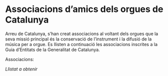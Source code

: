 # Associacions d’amics dels orgues de Catalunya

Arreu de Catalunya, s’han creat associacions al voltant dels orgues que la seva missió principal és la conservació de l’instrument i la difusió de la música per a orgue. Es llisten a continuació les associacions inscrites a la Guia d’Entitats de la Generalitat de Catalunya.

Associacions:

_Llistat a obtenir_
